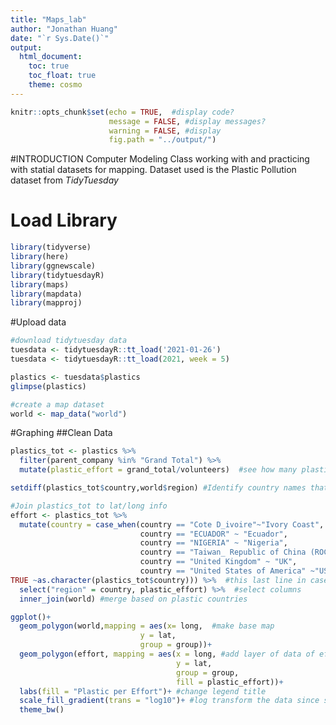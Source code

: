 ```yaml
---
title: "Maps_lab"
author: "Jonathan Huang"
date: "`r Sys.Date()`"
output: 
  html_document:
    toc: true 
    toc_float: true
    theme: cosmo
---
```


```r
knitr::opts_chunk$set(echo = TRUE,  #display code?
                      message = FALSE, #display messages?
                      warning = FALSE, #display 
                      fig.path = "../output/")
```

#INTRODUCTION
Computer Modeling Class working with and practicing with statial datasets for mapping. Dataset used is the Plastic Pollution dataset from *TidyTuesday*  

# Load Library
```r
library(tidyverse)
library(here)
library(ggnewscale)
library(tidytuesdayR)
library(maps)
library(mapdata)
library(mapproj)
```

#Upload data 
```r
#download tidytuesday data
tuesdata <- tidytuesdayR::tt_load('2021-01-26')
tuesdata <- tidytuesdayR::tt_load(2021, week = 5)

plastics <- tuesdata$plastics
glimpse(plastics)

#create a map dataset
world <- map_data("world")

```
#Graphing
##Clean Data
```r
plastics_tot <- plastics %>% 
  filter(parent_company %in% "Grand Total") %>% 
  mutate(plastic_effort = grand_total/volunteers)  #see how many plastics each volunteer picks up, called "effort"

setdiff(plastics_tot$country,world$region) #Identify country names that are different

#Join plastics_tot to lat/long info
effort <- plastics_tot %>% 
  mutate(country = case_when(country == "Cote D_ivoire"~"Ivory Coast", #Replace plastics country name to match world country name
                             country == "ECUADOR" ~ "Ecuador",
                             country == "NIGERIA" ~ "Nigeria",
                             country == "Taiwan_ Republic of China (ROC)" ~ "Taiwan",
                             country == "United Kingdom" ~ "UK",
                             country == "United States of America" ~"USA",
TRUE ~as.character(plastics_tot$country))) %>%  #this last line in case_when puts the values not specified back with countries not mentioned
  select("region" = country, plastic_effort) %>%  #select columns
  inner_join(world) #merge based on plastic countries 
```

```r
ggplot()+
  geom_polygon(world,mapping = aes(x= long,  #make base map
                             y = lat, 
                             group = group))+
  geom_polygon(effort, mapping = aes(x = long, #add layer of data of effort per country
                                     y = lat,
                                     group = group,
                                     fill = plastic_effort))+
  labs(fill = "Plastic per Effort")+ #change legend title
  scale_fill_gradient(trans = "log10")+ #log transform the data since skewed
  theme_bw()
```




